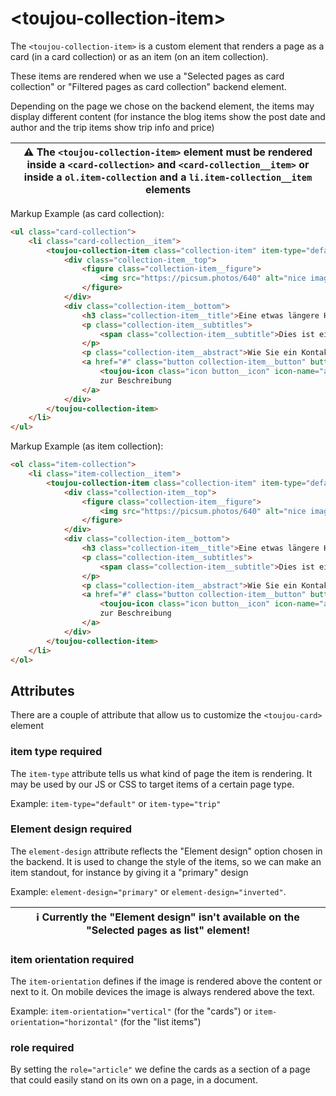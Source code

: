 # &lt;toujou-collection-item&gt;
The `<toujou-collection-item>` is a custom element that renders a page as a card (in a card collection) or as an item (on an item collection).

These items are rendered when we use a "Selected pages as card collection" or "Filtered pages as card collection" backend element.

Depending on the page we chose on the backend element, the items may display different content (for instance the blog items show the post date and author and the trip items show trip info and price)

| ⚠️ The `<toujou-collection-item>` element must be rendered inside a `<card-collection>` and `<card-collection__item>` or inside a `ol.item-collection` and a `li.item-collection__item` elements |
|----------------------------------------------------------------------------------------------|


Markup Example (as card collection):
```html
<ul class="card-collection">
    <li class="card-collection__item">
        <toujou-collection-item class="collection-item" item-type="default" element-design="primary" item-orientation="vertical" role="article">
            <div class="collection-item__top">
                <figure class="collection-item__figure">
                    <img src="https://picsum.photos/640" alt="nice image" class="collection-item__image">
                </figure>
            </div>
            <div class="collection-item__bottom">
                <h3 class="collection-item__title">Eine etwas längere Headline über zwei Zeilen</h3>
                <p class="collection-item__subtitles">
                    <span class="collection-item__subtitle">Dies ist ein Untertitel</span>
                </p>
                <p class="collection-item__abstract">Wie Sie ein Kontaktformular (und andere Onlineformulare) erstellen, worauf aus DSGVO-Sicht und für den Spamschutz zu achten ist: Das erläutern wir in diesem Blogartikel.</p>
                <a href="#" class="button collection-item__button" button-variant="primary" button-type="ghost" button-size="normal" button-icon-position="left">
                    <toujou-icon class="icon button__icon" icon-name="arrow-right"></toujou-icon>
                    zur Beschreibung
                </a>
            </div>
        </toujou-collection-item>
    </li>
</ul>
```

Markup Example (as item collection):
```html
<ol class="item-collection">
    <li class="item-collection__item">
        <toujou-collection-item class="collection-item" item-type="default" element-design="default" item-orientation="horizontal" role="article">
            <div class="collection-item__top">
                <figure class="collection-item__figure">
                    <img src="https://picsum.photos/640" alt="nice image" class="collection-item__image">
                </figure>
            </div>
            <div class="collection-item__bottom">
                <h3 class="collection-item__title">Eine etwas längere Headline über zwei Zeilen</h3>
                <p class="collection-item__subtitles">
                    <span class="collection-item__subtitle">Dies ist ein Untertitel</span>
                </p>
                <p class="collection-item__abstract">Wie Sie ein Kontaktformular (und andere Onlineformulare) erstellen, worauf aus DSGVO-Sicht und für den Spamschutz zu achten ist: Das erläutern wir in diesem Blogartikel.</p>
                <a href="#" class="button collection-item__button" button-variant="primary" button-type="ghost" button-size="normal" button-icon-position="left">
                    <toujou-icon class="icon button__icon" icon-name="arrow-right"></toujou-icon>
                    zur Beschreibung
                </a>
            </div>
        </toujou-collection-item>
    </li>
</ol>
```

## Attributes
There are a couple of attribute that allow us to customize the `<toujou-card>` element


### item type <toujou-chip class="chip" chip-bg-color="warning">required</toujou-chip>
The `item-type` attribute tells us what kind of page the item is rendering. It may be used by our JS or CSS to target items of a certain page type.

Example: `item-type="default"` or `item-type="trip"`

### Element design <toujou-chip class="chip" chip-bg-color="warning">required</toujou-chip>
The `element-design` attribute reflects the "Element design" option chosen in the backend.
It is used to change the style of the items, so we can make an item standout, for instance by giving it a "primary" design

Example: `element-design="primary"` or `element-design="inverted"`.

| ℹ️ Currently the "Element design" isn't available on the "Selected pages as list" element! |
|----------------------------------------------------------------------------------------------|

### item orientation <toujou-chip class="chip" chip-bg-color="warning">required</toujou-chip>
The `item-orientation` defines if the image is rendered above the content or next to it. On mobile devices the image is always rendered above the text.

Example: `item-orientation="vertical"` (for the "cards") or `item-orientation="horizontal"` (for the "list items")

### role <toujou-chip class="chip" chip-bg-color="warning">required</toujou-chip>
By setting the `role="article"` we define the cards as a section of a page that could easily stand on its own on a page, in a document.
